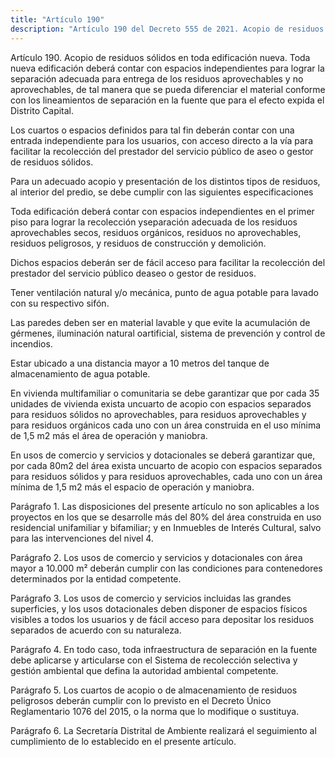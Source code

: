 ```yaml
---
title: "Artículo 190"
description: "Artículo 190 del Decreto 555 de 2021. Acopio de residuos sólidos en toda edificación nueva."
---
```


Artículo 190. Acopio de residuos sólidos en toda edificación nueva. Toda nueva edificación deberá contar con espacios independientes para lograr la separación adecuada para entrega de los residuos aprovechables y no aprovechables, de tal manera que se pueda diferenciar el material conforme con los lineamientos de separación en la fuente que para el efecto expida el Distrito Capital.
 
Los cuartos o espacios definidos para tal fin deberán contar con una entrada independiente para los usuarios, con acceso directo a la vía para facilitar la recolección del prestador del servicio público de aseo o gestor de residuos sólidos.
 
Para un adecuado acopio y presentación de los distintos tipos de residuos, al interior del predio, se debe cumplir con las siguientes especificaciones
 
Toda edificación deberá contar con espacios independientes en el primer piso para lograr la recolección yseparación adecuada de los residuos aprovechables secos, residuos orgánicos, residuos no aprovechables, residuos peligrosos, y residuos de construcción y demolición.
 
Dichos espacios deberán ser de fácil acceso para facilitar la recolección del prestador del servicio público deaseo o gestor de residuos.
 
Tener ventilación natural y/o mecánica, punto de agua potable para lavado con su respectivo sifón.
 
Las paredes deben ser en material lavable y que evite la acumulación de gérmenes, iluminación natural oartificial, sistema de prevención y control de incendios.
 
Estar ubicado a una distancia mayor a 10 metros del tanque de almacenamiento de agua potable.
 
En vivienda multifamiliar o comunitaria se debe garantizar que por cada 35 unidades de vivienda exista uncuarto de acopio con espacios separados para residuos sólidos no aprovechables, para residuos aprovechables y para residuos orgánicos cada uno con un área construida en el uso mínima de 1,5 m2 más el área de operación y maniobra.
 
En usos de comercio y servicios y dotacionales se deberá garantizar que, por cada 80m2 del área exista uncuarto de acopio con espacios separados para residuos sólidos y para residuos aprovechables, cada uno con un área mínima de 1,5 m2 más el espacio de operación y maniobra.
 
Parágrafo 1. Las disposiciones del presente artículo no son aplicables a los proyectos en los que se desarrolle más del 80% del área construida en uso residencial unifamiliar y bifamiliar; y en Inmuebles de Interés Cultural, salvo para las intervenciones del nivel 4.
 
Parágrafo 2. Los usos de comercio y servicios y dotacionales con área mayor a 10.000 m² deberán cumplir con las condiciones para contenedores determinados por la entidad competente.
 
Parágrafo 3. Los usos de comercio y servicios incluidas las grandes superficies, y los usos dotacionales deben disponer de espacios físicos visibles a todos los usuarios y de fácil acceso para depositar los residuos separados de acuerdo con su naturaleza.
 
Parágrafo 4. En todo caso, toda infraestructura de separación en la fuente debe aplicarse y articularse con el Sistema de recolección selectiva y gestión ambiental que defina la autoridad ambiental competente.
 
Parágrafo 5. Los cuartos de acopio o de almacenamiento de residuos peligrosos deberán cumplir con lo previsto en el Decreto Único Reglamentario 1076 del 2015, o la norma que lo modifique o sustituya.
 
Parágrafo 6. La Secretaría Distrital de Ambiente realizará el seguimiento al cumplimiento de lo establecido en el presente artículo.